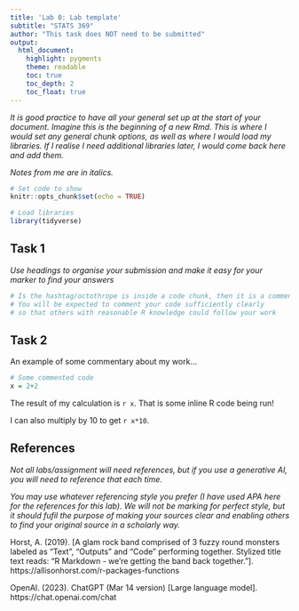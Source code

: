 ```yaml
---
title: 'Lab 0: Lab template'
subtitle: "STATS 369"
author: "This task does NOT need to be submitted"
output:
  html_document:
    highlight: pygments
    theme: readable
    toc: true
    toc_depth: 2
    toc_float: true
---
```


*It is good practice to have all your general set up at the start of your document. Imagine this is the beginning of a new Rmd. This is where I would set any general chunk options, as well as where I would load my libraries. If I realise I need additional libraries later, I would come back here and add them.*

*Notes from me are in italics.*

```r
# Set code to show
knitr::opts_chunk$set(echo = TRUE)

# Load libraries
library(tidyverse)

```

## Task 1

*Use headings to organise your submission and make it easy for your marker to find your answers*

```r
# Is the hashtag/octothrope is inside a code chunk, then it is a comment
# You will be expected to comment your code sufficiently clearly
# so that others with reasonable R knowledge could follow your work
```


## Task 2

An example of some commentary about my work...

```r
# Some commented code
x = 2+2
```

The result of my calculation is `r x`. That is some inline R code being run!

I can also multiply by 10 to get `r x*10`.

## References

*Not all labs/assignment will need references, but if you use a generative AI, you will need to reference that each time.*

*You may use whatever referencing style you prefer (I have used APA here for the references for this lab). We will not be marking for perfect style, but it should fufil the purpose of making your sources clear and enabling others to find your original source in a scholarly way.*

Horst, A. (2019). [A glam rock band comprised of 3 fuzzy round monsters labeled as "Text", "Outputs" and "Code" performing together. Stylized title text reads: "R Markdown - we’re getting the band back together."]. https://allisonhorst.com/r-packages-functions

OpenAI. (2023). ChatGPT (Mar 14 version) [Large language model]. https://chat.openai.com/chat

